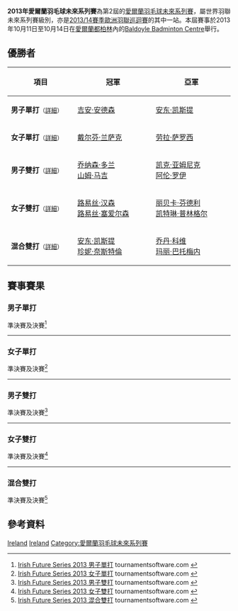 {{noteTA|G1=Badminton}}
{{infobox badminton event
|name           = 2013年愛爾蘭羽毛球未來系列賽
|image          = 
|size           = 
|caption        =
|dates          = 2013年10月11日－10月14日
|number_edition = 第2屆
|level          = 4C
|prize_money    = 
|location       = {{IRL}}[[都柏林|都柏林]]
|venue          = Baldoyle Badminton Centre
|previous       = 2012年愛爾蘭羽毛球未來系列賽
|next           = 2014年愛爾蘭羽毛球未來系列賽
}}
'''2013年愛爾蘭羽毛球未來系列賽'''為第2屆的[[愛爾蘭羽毛球未來系列賽|愛爾蘭羽毛球未來系列賽]]，屬世界羽聯未來系列賽級別，亦是[[2013/14賽季歐洲羽聯巡迴賽|2013/14賽季歐洲羽聯巡迴賽]]的其中一站。本屆賽事於2013年10月11日至10月14日在[[愛爾蘭|愛爾蘭]][[都柏林|都柏林]]內的[[Baldoyle_Badminton_Centre|Baldoyle Badminton Centre]]舉行。

== 優勝者 ==
{| class=wikitable style="font-size:small"
!width="200"|項目
!width="250"|冠軍
!width="250"|亞軍
|-
|'''男子單打'''<small>（[[#男子單打|詳細]]）</small>
|{{flagicon|DEN}} [[吉安·安德森|吉安·安德森]]
|{{flagicon|FIN}} [[安东·凯斯提|安东·凯斯提]]
|-
|'''女子單打'''<small>（[[#女子單打|詳細]]）</small>
|{{flagicon|FRA}} [[戴尔芬·兰萨克|戴尔芬·兰萨克]]
|{{flagicon|HUN}} [[劳拉·萨罗西|劳拉·萨罗西]]
|-
|'''男子雙打'''<small>（[[#男子雙打|詳細]]）</small>
|{{flagicon|IRL}} [[乔纳森·多兰|乔纳森·多兰]]<br/>{{flagicon|IRL}} [[山姆·马吉|山姆·马吉]]
|{{flagicon|SLO}} [[凯克·亚姆尼克|凯克·亚姆尼克]]<br/>{{flagicon|SLO}} [[阿伦·罗伊|阿伦·罗伊]]
|-
|'''女子雙打'''<small>（[[#女子雙打|詳細]]）</small>
|{{flagicon|DEN}} [[路易丝·汉森|路易丝·汉森]]<br/>{{flagicon|DEN}} [[路易丝·塞爱尔森|路易丝·塞爱尔森]]
|{{flagicon|SCO}} [[丽贝卡·芬德利|丽贝卡·芬德利]]<br/>{{flagicon|SCO}} [[凯特琳·普林格尔|凯特琳·普林格尔]]
|-
|'''混合雙打'''<small>（[[#混合雙打|詳細]]）</small>
|{{flagicon|FIN}} [[安东·凯斯提|安东·凯斯提]]<br/>{{flagicon|FIN}} [[珍妮·奈斯特倫|珍妮·奈斯特倫]]
|{{flagicon|FRA}} [[乔丹·科维|乔丹·科维]]<br/>{{flagicon|FRA}} [[玛丽·巴托梅内|玛丽·巴托梅内]]
|}

== 賽事賽果 ==
=== 男子單打 ===
;準決賽及決賽<ref name="MS">[http://tournamentsoftware.com/sport/draw.aspx?id=448C00EC-4448-4744-944B-AA70A68F0E81&draw=2 Irish Future Series 2013 男子單打] tournamentsoftware.com {{en}}</ref>
{{4TeamBracket-Tennis3-v2
| team-width=200
| RD1-seed1=
| RD1-team1={{flagicon|DEN}} [[Joshua_Eipe|Joshua Eipe]]
| RD1-score1-1=13
| RD1-score1-2=17
| RD1-score1-3=
| RD1-seed2=
| RD1-team2='''{{flagicon|DEN}} [[吉安·安德森|吉安·安德森]]
| RD1-score2-1='''21
| RD1-score2-2='''21
| RD1-score2-3=

| RD1-seed3=4
| RD1-team3='''{{flagicon|FIN}} [[安东·凯斯提|安东·凯斯提]]
| RD1-score3-1='''21
| RD1-score3-2='''21
| RD1-score3-3=
| RD1-seed4=2
| RD1-team4={{flagicon|FRA}} [[马克西姆·米歇尔|马克西姆·米歇尔]]
| RD1-score4-1=13
| RD1-score4-2=16
| RD1-score4-3=

| RD2-seed1=
| RD2-team1='''{{flagicon|DEN}} [[吉安·安德森|吉安·安德森]]
| RD2-score1-1='''21
| RD2-score1-2='''21
| RD2-score1-3=
| RD2-seed2=4
| RD2-team2={{flagicon|FIN}} [[安东·凯斯提|安东·凯斯提]]
| RD2-score2-1=17
| RD2-score2-2=17
| RD2-score2-3=
}}
----

=== 女子單打 ===
;準決賽及決賽<ref name="WS">[http://tournamentsoftware.com/sport/draw.aspx?id=448C00EC-4448-4744-944B-AA70A68F0E81&draw=4 Irish Future Series 2013 女子單打] tournamentsoftware.com {{en}}</ref>
{{4TeamBracket-Tennis3-v2
| team-width=200
| RD1-seed1=8
| RD1-team1={{flagicon|FIN}} [[艾里·米凯拉|艾里·米凯拉]]
| RD1-score1-1=19
| RD1-score1-2='''21
| RD1-score1-3=20
| RD1-seed2=4
| RD1-team2='''{{flagicon|FRA}} [[戴尔芬·兰萨克|戴尔芬·兰萨克]]
| RD1-score2-1='''21
| RD1-score2-2=19
| RD1-score2-3='''22

| RD1-seed3=3
| RD1-team3='''{{flagicon|HUN}} [[劳拉·萨罗西|劳拉·萨罗西]]
| RD1-score3-1=18
| RD1-score3-2='''21
| RD1-score3-3='''21
| RD1-seed4=
| RD1-team4={{flagicon|DEN}} [[安妮·哈尔德·延森|安妮·哈尔德·延森]]
| RD1-score4-1='''21
| RD1-score4-2=19
| RD1-score4-3=17

| RD2-seed1=4
| RD2-team1='''{{flagicon|FRA}} [[戴尔芬·兰萨克|戴尔芬·兰萨克]]
| RD2-score1-1='''21
| RD2-score1-2='''21
| RD2-score1-3=
| RD2-seed2=3
| RD2-team2={{flagicon|HUN}} [[劳拉·萨罗西|劳拉·萨罗西]]
| RD2-score2-1=16
| RD2-score2-2=17
| RD2-score2-3=
}}
----

=== 男子雙打 ===
;準決賽及決賽<ref name="MD">[http://tournamentsoftware.com/sport/draw.aspx?id=448C00EC-4448-4744-944B-AA70A68F0E81&draw=5 Irish Future Series 2013 男子雙打] tournamentsoftware.com {{en}}</ref>
{{4TeamBracket-Tennis3-v2
| team-width=200
| RD1-seed1=1
| RD1-team1={{flagicon|SUI}} [[Florian_Schmid|Florian Schmid]]<br/> {{flagicon|SUI}} [[Gilles_Tripet|Gilles Tripet]]
| RD1-score1-1=18
| RD1-score1-2=19
| RD1-score1-3=
| RD1-seed2=
| RD1-team2='''{{flagicon|IRL}} [[乔纳森·多兰|乔纳森·多兰]]<br/> {{flagicon|IRL}} [[山姆·马吉|山姆·马吉]]
| RD1-score2-1='''21
| RD1-score2-2='''21
| RD1-score2-3=

| RD1-seed3=
| RD1-team3={{flagicon|FIN}} [[Mika_Koskenneva|Mika Koskenneva]]<br/> {{flagicon|FIN}} [[耶斯佩尔·冯·赫尔岑|耶斯佩尔·冯·赫尔岑]]
| RD1-score3-1=15
| RD1-score3-2='''21
| RD1-score3-3=12
| RD1-seed4=
| RD1-team4='''{{flagicon|SLO}} [[凯克·亚姆尼克|凯克·亚姆尼克]]<br/> {{flagicon|SLO}} [[阿伦·罗伊|阿伦·罗伊]]
| RD1-score4-1='''21
| RD1-score4-2=17
| RD1-score4-3='''21

| RD2-seed1=1
| RD2-team1='''{{flagicon|IRL}} [[乔纳森·多兰|乔纳森·多兰]]<br/> {{flagicon|IRL}} [[山姆·马吉|山姆·马吉]]
| RD2-score1-1='''21
| RD2-score1-2='''21
| RD2-score1-3=
| RD2-seed2=
| RD2-team2={{flagicon|SLO}} [[凯克·亚姆尼克|凯克·亚姆尼克]]<br/> {{flagicon|SLO}} [[阿伦·罗伊|阿伦·罗伊]]
| RD2-score2-1=12
| RD2-score2-2=9
| RD2-score2-3=
}}
----

=== 女子雙打 ===
;準決賽及決賽<ref name="WD">[http://tournamentsoftware.com/sport/draw.aspx?id=448C00EC-4448-4744-944B-AA70A68F0E81&draw=6 Irish Future Series 2013 女子雙打] tournamentsoftware.com {{en}}</ref>
{{4TeamBracket-Tennis3-v2
| team-width=200
| RD1-seed1=
| RD1-team1='''{{flagicon|DEN}} [[路易丝·汉森|路易丝·汉森]]<br/> {{flagicon|DEN}} [[路易丝·塞爱尔森|路易丝·塞爱尔森]]
| RD1-score1-1='''21
| RD1-score1-2='''21
| RD1-score1-3=
| RD1-seed2=3
| RD1-team2={{flagicon|IRL}} [[Keady_Smith|Keady Smith]]<br/> {{flagicon|IRL}} [[阿兰娜·斯蒂芬森|阿兰娜·斯蒂芬森]]
| RD1-score2-1=17
| RD1-score2-2=6
| RD1-score2-3=

| RD1-seed3=
| RD1-team3={{flagicon|FIN}} [[珍妮·奈斯特倫|珍妮·奈斯特倫]]<br/> {{flagicon|FIN}} [[索尼娅·佩科拉|索尼娅·佩科拉]]
| RD1-score3-1=17
| RD1-score3-2=18
| RD1-score3-3=
| RD1-seed4=2
| RD1-team4='''{{flagicon|SCO}} [[丽贝卡·芬德利|丽贝卡·芬德利]]<br/> {{flagicon|SCO}} [[凯特琳·普林格尔|凯特琳·普林格尔]]
| RD1-score4-1='''21
| RD1-score4-2='''21
| RD1-score4-3=

| RD2-seed1=
| RD2-team1='''{{flagicon|DEN}} [[路易丝·汉森|路易丝·汉森]]<br/> {{flagicon|DEN}} [[路易丝·塞爱尔森|路易丝·塞爱尔森]]
| RD2-score1-1='''21
| RD2-score1-2='''21
| RD2-score1-3=
| RD2-seed2=2
| RD2-team2={{flagicon|SCO}} [[丽贝卡·芬德利|丽贝卡·芬德利]]<br/> {{flagicon|SCO}} [[凯特琳·普林格尔|凯特琳·普林格尔]]
| RD2-score2-1=17
| RD2-score2-2=14
| RD2-score2-3=
}}
----

=== 混合雙打 ===
;準決賽及決賽<ref name="XD">[http://tournamentsoftware.com/sport/draw.aspx?id=448C00EC-4448-4744-944B-AA70A68F0E81&draw=7 Irish Future Series 2013 混合雙打] tournamentsoftware.com {{en}}</ref>
{{4TeamBracket-Tennis3-v2
| team-width=200
| RD1-seed1=1
| RD1-team1='''{{flagicon|FIN}} [[安东·凯斯提|安东·凯斯提]]<br/> {{flagicon|FIN}} [[珍妮·奈斯特倫|珍妮·奈斯特倫]]
| RD1-score1-1='''21
| RD1-score1-2='''21
| RD1-score1-3=
| RD1-seed2=
| RD1-team2={{flagicon|DEN}} [[克里斯托弗·克努森|克里斯托弗·克努森]]<br/> {{flagicon|DEN}} [[路易丝·塞爱尔森|路易丝·塞爱尔森]]
| RD1-score2-1=15
| RD1-score2-2=17
| RD1-score2-3=

| RD1-seed3=
| RD1-team3={{flagicon|SUI}} [[奥利弗·沙勒|奥利弗·沙勒]]<br/> {{flagicon|SUI}} [[艾拉·胡塞尔|艾拉·胡塞尔]]
| RD1-score3-1=18
| RD1-score3-2=9
| RD1-score3-3=
| RD1-seed4=2
| RD1-team4='''{{flagicon|FRA}} [[乔丹·科维|乔丹·科维]]<br/> {{flagicon|FRA}} [[玛丽·巴托梅内|玛丽·巴托梅内]]
| RD1-score4-1='''21
| RD1-score4-2='''21
| RD1-score4-3=

| RD2-seed1=1
| RD2-team1='''{{flagicon|FIN}} [[安东·凯斯提|安东·凯斯提]]<br/> {{flagicon|FIN}} [[珍妮·奈斯特倫|珍妮·奈斯特倫]]
| RD2-score1-1=20
| RD2-score1-2='''21
| RD2-score1-3='''21
| RD2-seed2=2
| RD2-team2={{flagicon|FRA}} [[乔丹·科维|乔丹·科维]]<br/> {{flagicon|FRA}} [[玛丽·巴托梅内|玛丽·巴托梅内]]
| RD2-score2-1='''22
| RD2-score2-2=17
| RD2-score2-3=13
}}

== 參考資料 ==
{{Reflist}}

[[Category:2013年世界羽聯未來系列賽|Ireland]]
[[Category:2013/14賽季歐洲羽聯巡迴賽|Ireland]]
[[Category:愛爾蘭羽毛球未來系列賽|Category:愛爾蘭羽毛球未來系列賽]]